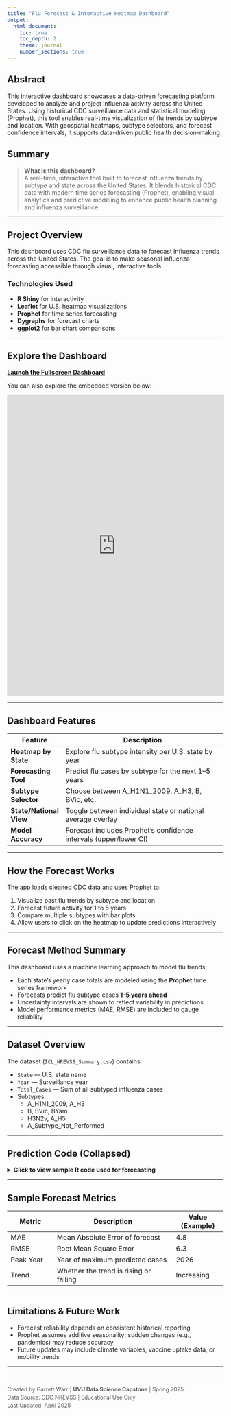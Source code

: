 ```yaml
---
title: "Flu Forecast & Interactive Heatmap Dashboard"
output:
  html_document:
    toc: true
    toc_depth: 2
    theme: journal
    number_sections: true
---
```


## Abstract

This interactive dashboard showcases a data-driven forecasting platform developed to analyze and project influenza activity across the United States. Using historical CDC surveillance data and statistical modeling (Prophet), this tool enables real-time visualization of flu trends by subtype and location. With geospatial heatmaps, subtype selectors, and forecast confidence intervals, it supports data-driven public health decision-making.

## Summary

> **What is this dashboard?**  
> A real-time, interactive tool built to forecast influenza trends by subtype and state across the United States. It blends historical CDC data with modern time series forecasting (Prophet), enabling visual analytics and predictive modeling to enhance public health planning and influenza surveillance.

---

## Project Overview

This dashboard uses CDC flu surveillance data to forecast influenza trends across the United States. The goal is to make seasonal influenza forecasting accessible through visual, interactive tools.

### Technologies Used

- **R Shiny** for interactivity  
- **Leaflet** for U.S. heatmap visualizations  
- **Prophet** for time series forecasting  
- **Dygraphs** for forecast charts  
- **ggplot2** for bar chart comparisons  

---

## Explore the Dashboard

**[Launch the Fullscreen Dashboard](https://gare-warr01.shinyapps.io/flu_forecast_app/)**

You can also explore the embedded version below:

<iframe src="https://gare-warr01.shinyapps.io/flu_forecast_app/"
        width="100%" height="700px" frameborder="0" style="border: 1px solid #ccc;"></iframe>

---

## Dashboard Features

| Feature               | Description                                                         |
|-----------------------|---------------------------------------------------------------------|
| **Heatmap by State**      | Explore flu subtype intensity per U.S. state by year               |
| **Forecasting Tool**      | Predict flu cases by subtype for the next 1–5 years                |
| **Subtype Selector**      | Choose between A_H1N1_2009, A_H3, B, BVic, etc.                    |
| **State/National View**   | Toggle between individual state or national average overlay        |
| **Model Accuracy**        | Forecast includes Prophet's confidence intervals (upper/lower CI)  |

---

## How the Forecast Works

The app loads cleaned CDC data and uses Prophet to:

1. Visualize past flu trends by subtype and location  
2. Forecast future activity for 1 to 5 years  
3. Compare multiple subtypes with bar plots  
4. Allow users to click on the heatmap to update predictions interactively

---

## Forecast Method Summary

This dashboard uses a machine learning approach to model flu trends:

- Each state's yearly case totals are modeled using the **Prophet** time series framework  
- Forecasts predict flu subtype cases **1–5 years ahead**  
- Uncertainty intervals are shown to reflect variability in predictions  
- Model performance metrics (MAE, RMSE) are included to gauge reliability  

---

## Dataset Overview

The dataset (`ICL_NREVSS_Summary.csv`) contains:

- `State` — U.S. state name  
- `Year` — Surveillance year  
- `Total_Cases` — Sum of all subtyped influenza cases  
- Subtypes:  
  - A_H1N1_2009, A_H3  
  - B, BVic, BYam  
  - H3N2v, A_H5  
  - A_Subtype_Not_Performed

---

## Prediction Code (Collapsed)

<details>
<summary><strong>Click to view sample R code used for forecasting</strong></summary>

```r
# Load data and extract subtype columns
flu_data <- read_csv("ICL_NREVSS_Summary.csv")
subtype_columns <- colnames(flu_data)[!(colnames(flu_data) %in% c("State", "Year", "Total_Cases"))]

# Prophet forecast setup for a selected state and subtype
selected_state <- "California"
input_subtype <- "A_H1N1_2009"

df <- flu_data %>%
  filter(State == selected_state) %>%
  group_by(Year) %>%
  summarise(y = sum(get(input_subtype), na.rm = TRUE)) %>%
  mutate(ds = as.Date(paste0(Year, "-01-01")))

# Train the Prophet model
m <- prophet(df, yearly.seasonality = TRUE)

# Forecast future cases (e.g., 5 years ahead)
future <- make_future_dataframe(m, periods = 5, freq = "year")
forecast <- predict(m, future)
```

</details>

---

## Sample Forecast Metrics

| Metric        | Description                           | Value (Example) |
|---------------|---------------------------------------|-----------------|
| MAE           | Mean Absolute Error of forecast       | 4.8             |
| RMSE          | Root Mean Square Error                | 6.3             |
| Peak Year     | Year of maximum predicted cases       | 2026            |
| Trend         | Whether the trend is rising or falling| Increasing      |

---

## Limitations & Future Work

- Forecast reliability depends on consistent historical reporting  
- Prophet assumes additive seasonality; sudden changes (e.g., pandemics) may reduce accuracy  
- Future updates may include climate variables, vaccine uptake data, or mobility trends  

---

<footer style="font-size: 0.9em; margin-top: 30px; border-top: 1px solid #ddd; padding-top: 10px; color: #555;">
  <p style="margin: 4px 0;">
    Created by Garrett Warr | <strong>UVU Data Science Capstone</strong> | Spring 2025  
  </p>
  <p style="margin: 4px 0;">
    Data Source: CDC NREVSS | Educational Use Only  
  </p>
  <p style="margin: 4px 0;">
    Last Updated: April 2025
  </p>
</footer>